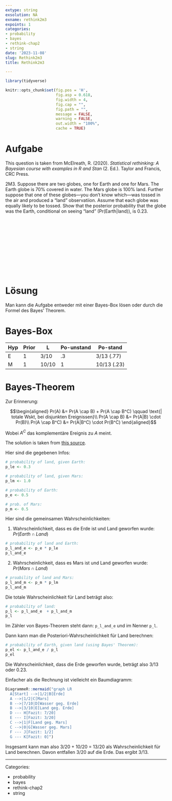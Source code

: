 ```yaml
---
extype: string
exsolution: NA
exname: rethink2m3
expoints: 1
categories:
- probability
- bayes
- rethink-chap2
- string
date: '2023-11-08'
slug: Rethink2m3
title: Rethink2m3

---
```




```r
library(tidyverse)
```


```r
knitr::opts_chunk$set(fig.pos = 'H',
                      fig.asp = 0.618,
                      fig.width = 4,
                      fig.cap = "", 
                      fig.path = "",
                      message = FALSE,
                      warning = FALSE,
                      out.width = "100%",
                      cache = TRUE)
```








# Aufgabe

This question is taken from McElreath, R. (2020). *Statistical rethinking: A Bayesian course with examples in R and Stan* (2. Ed.). Taylor and Francis, CRC Press.


2M3. Suppose there are two globes, one for Earth and one for Mars. The Earth globe is 70% covered in water. The Mars globe is 100% land. Further suppose that one of these globes—you don’t know which—was tossed in the air and produced a “land” observatiion. Assume that each globe was equally likely to be tossed. Show that the posterior probability that the globe was the Earth, conditional on seeing “land” (Pr(Earth|land)), is 0.23.




</br>
</br>
</br>
</br>
</br>
</br>
</br>
</br>
</br>
</br>

# Lösung


Man kann die Aufgabe entweder mit einer Bayes-Box lösen oder durch die Formel des Bayes' Theorem.


# Bayes-Box

| Hyp | Prior | L  | Po-unstand | Po-stand |
|-----|-------|----|------------|-------|
| E   | 1     | 3/10 | .3         | 3/13 (.77) |
| M   | 1     | 10/10    | 1          | 10/13 (.23) |


# Bayes-Theorem

Zur Erinnerung:

$$\begin{aligned}
Pr(A) &= Pr(A \cap B) + Pr(A \cap B^C)  \qquad \text{| totale Wskt, bei disjunkten Ereignissen}\\
Pr(A \cap B) &= Pr(A|B) \cdot Pr(B)\\
Pr(A \cap B^C) &= Pr(A|B^C) \cdot Pr(B^C)
\end{aligned}$$



Wobei  $A^C$ das komplementäre Ereignis zu $A$ meint.

The solution is taken from [this source](https://sr2-solutions.wjakethompson.com/bayesian-inference.html).


Hier sind die gegebenen Infos:

```r
# probability of land, given Earth:
p_le <- 0.3

# probability of land, given Mars:
p_lm <- 1.0

# probability of Earth:
p_e <- 0.5

# prob. of Mars:
p_m <- 0.5

```


Hier sind die gemeinsamen Wahrscheinlichkeiten:

1. Wahrscheinlichkeit, dass es die Erde ist und Land geworfen wurde: $Pr(Earth \cap Land)$

```r
# probability of land and Earth:
p_l_and_e <- p_e * p_le
p_l_and_e
```


2. Wahrscheinlichkeit, dass es Mars ist und Land geworfen wurde: $Pr(Mars \cap Land)$

```r
# proability of land and Mars:
p_l_and_m <- p_m * p_lm
p_l_and_m
```


Die totale Wahrscheinlichkeit für Land beträgt also:

```r
# probability of land:
p_l <- p_l_and_e  + p_l_and_m
p_l
```



Im Zähler von Bayes-Theorem steht dann: `p_l_and_e` und im Nenner `p_l`.



Dann kann man die Posteriori-Wahrscheinlichkeit für Land berechnen:

```r
# probability of Earth, given land (using Bayes' Theorem):
p_el <- p_l_and_e / p_l
p_el
```

Die Wahrscheinlichkeit, dass die Erde geworfen wurde, beträgt also 3/13 oder 0.23.


Einfacher als die Rechnung ist vielleicht ein Baumdiagramm:


```r
DiagrammeR::mermaid("graph LR
  A[Start] -->|1/2|B[Erde]
  A -->|1/2|C[Mars]
  B -->|7/10|D[Wasser geg. Erde]
  B -->|3/10|E[Land geg. Erde]
  D --- H[Fazit: 7/20]
  E --- I[Fazit: 3/20]
  C -->|1|F[Land geg. Mars]
  C -->|0|G[Wasser geg. Mars]
  F --- J[Fazit: 1/2]
  G --- K[Fazit: 0]")
```


Insgesamt kann man also 3/20 + 10/20 = 13/20 als Wahrscheinlichkeit für Land berechnen. Davon entfallen 3/20 auf die Erde. Das ergibt 3/13.


---

Categories: 

- probability
- bayes
- rethink-chap2
- string

